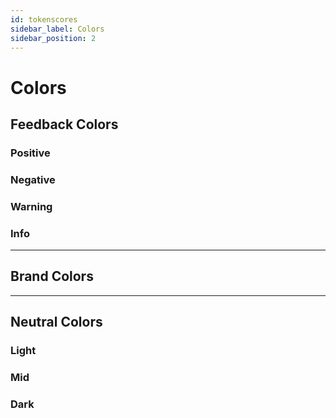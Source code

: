 ```yaml
---
id: tokenscores
sidebar_label: Colors
sidebar_position: 2
---
```




# Colors

## Feedback Colors

### Positive

<ColorsComponent />

### Negative

### Warning

### Info

---

## Brand Colors


---

## Neutral Colors

### Light
### Mid
### Dark
